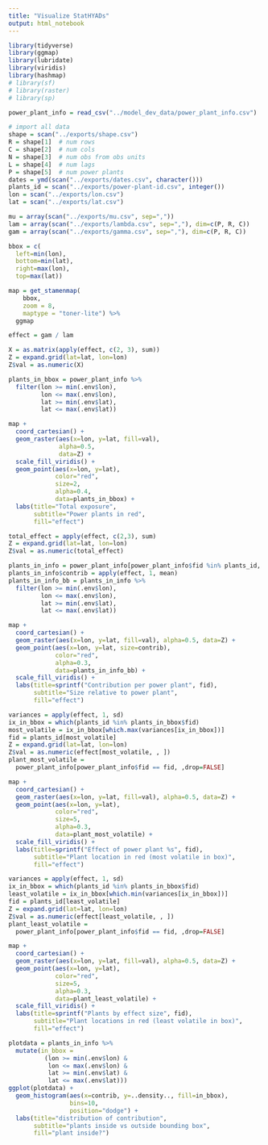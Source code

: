 ```yaml
---
title: "Visualize StatHYADs"
output: html_notebook
---
```


```r
library(tidyverse)
library(ggmap)
library(lubridate)
library(viridis)
library(hashmap)
# library(sf)
# library(raster)
# library(sp)
```

```r
power_plant_info = read_csv("../model_dev_data/power_plant_info.csv")
```

```r
# import all data
shape = scan("../exports/shape.csv")
R = shape[1]  # num rows
C = shape[2]  # num cols
N = shape[3]  # num obs from obs units
L = shape[4]  # num lags 
P = shape[5]  # num power plants
dates = ymd(scan("../exports/dates.csv", character()))
plants_id = scan("../exports/power-plant-id.csv", integer())
lon = scan("../exports/lon.csv")
lat = scan("../exports/lat.csv")
```

```r
mu = array(scan("../exports/mu.csv", sep=","))
lam = array(scan("../exports/lambda.csv", sep=","), dim=c(P, R, C))
gam = array(scan("../exports/gamma.csv", sep=","), dim=c(P, R, C))
```


```r
bbox = c(
  left=min(lon),
  bottom=min(lat),
  right=max(lon),
  top=max(lat))

map = get_stamenmap(
    bbox,
    zoom = 8,
    maptype = "toner-lite") %>%
  ggmap
```

```r
effect = gam / lam
```

```r


X = as.matrix(apply(effect, c(2, 3), sum))
Z = expand.grid(lat=lat, lon=lon)
Z$val = as.numeric(X)

plants_in_bbox = power_plant_info %>% 
  filter(lon >= min(.env$lon),
         lon <= max(.env$lon),
         lat >= min(.env$lat),
         lat <= max(.env$lat))

map +
  coord_cartesian() +
  geom_raster(aes(x=lon, y=lat, fill=val), 
              alpha=0.5,
              data=Z) +
  scale_fill_viridis() +
  geom_point(aes(x=lon, y=lat),
             color="red",
             size=2,
             alpha=0.4,
             data=plants_in_bbox) +
  labs(title="Total exposure",
       subtitle="Power plants in red",
       fill="effect")
```


```r
total_effect = apply(effect, c(2,3), sum)
Z = expand.grid(lat=lat, lon=lon)
Z$val = as.numeric(total_effect)

plants_in_info = power_plant_info[power_plant_info$fid %in% plants_id, ]
plants_in_info$contrib = apply(effect, 1, mean)
plants_in_info_bb = plants_in_info %>% 
  filter(lon >= min(.env$lon),
         lon <= max(.env$lon),
         lat >= min(.env$lat),
         lat <= max(.env$lat))

map +
  coord_cartesian() +
  geom_raster(aes(x=lon, y=lat, fill=val), alpha=0.5, data=Z) +
  geom_point(aes(x=lon, y=lat, size=contrib),
             color="red",
             alpha=0.3,
             data=plants_in_info_bb) +
  scale_fill_viridis() +
  labs(title=sprintf("Contribution per power plant", fid),
       subtitle="Size relative to power plant",
       fill="effect")
```



```r
variances = apply(effect, 1, sd)
ix_in_bbox = which(plants_id %in% plants_in_bbox$fid)
most_volatile = ix_in_bbox[which.max(variances[ix_in_bbox])]
fid = plants_id[most_volatile]
Z = expand.grid(lat=lat, lon=lon)
Z$val = as.numeric(effect[most_volatile, , ])
plant_most_volatile =
  power_plant_info[power_plant_info$fid == fid, ,drop=FALSE]

map +
  coord_cartesian() +
  geom_raster(aes(x=lon, y=lat, fill=val), alpha=0.5, data=Z) +
  geom_point(aes(x=lon, y=lat),
             color="red",
             size=5,
             alpha=0.3,
             data=plant_most_volatile) +
  scale_fill_viridis() +
  labs(title=sprintf("Effect of power plant %s", fid),
       subtitle="Plant location in red (most volatile in box)",
       fill="effect")
```

```r
variances = apply(effect, 1, sd)
ix_in_bbox = which(plants_id %in% plants_in_bbox$fid)
least_volatile = ix_in_bbox[which.min(variances[ix_in_bbox])]
fid = plants_id[least_volatile]
Z = expand.grid(lat=lat, lon=lon)
Z$val = as.numeric(effect[least_volatile, , ])
plant_least_volatile =
  power_plant_info[power_plant_info$fid == fid, ,drop=FALSE]

map +
  coord_cartesian() +
  geom_raster(aes(x=lon, y=lat, fill=val), alpha=0.5, data=Z) +
  geom_point(aes(x=lon, y=lat),
             color="red",
             size=5,
             alpha=0.3,
             data=plant_least_volatile) +
  scale_fill_viridis() +
  labs(title=sprintf("Plants by effect size", fid),
       subtitle="Plant locations in red (least volatile in box)",
       fill="effect")
```


```r
plotdata = plants_in_info %>% 
  mutate(in_bbox = 
          (lon >= min(.env$lon) &
           lon <= max(.env$lon) &
           lat >= min(.env$lat) &
           lat <= max(.env$lat)))
ggplot(plotdata) + 
  geom_histogram(aes(x=contrib, y=..density.., fill=in_bbox),
                 bins=10,
                 position="dodge") +
  labs(title="distribution of contribution",
       subtitle="plants inside vs outside bounding box",
       fill="plant inside?")
```


